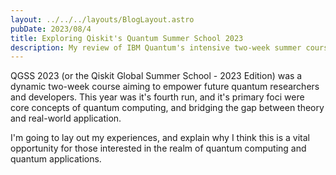 ```yaml
---
layout: ../../../layouts/BlogLayout.astro
pubDate: 2023/08/4
title: Exploring Qiskit's Quantum Summer School 2023
description: My review of IBM Quantum's intensive two-week summer course.
---
```



QGSS 2023 (or the Qiskit Global Summer School - 2023 Edition) was a dynamic two-week course aiming to empower future quantum
researchers and developers. This year was it's fourth run, and it's primary foci were core concepts of
quantum computing, and bridging the gap between theory and real-world application.

I'm going to lay out my experiences, and explain why I think this is a vital opportunity for
those interested in the realm of quantum computing and quantum applications.
